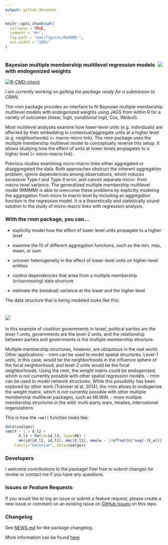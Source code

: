 ```yaml
---
output: github_document
---
```


<!-- README.md is generated from README.Rmd. Please edit that file -->

```r
knitr::opts_chunk$set(
  collapse = TRUE,
  comment = "#>",
  fig.path = "man/figures/README-",
  out.width = "100%"
)
```

# <img src="man/figures/rmm-hexagon.png" align="right" />

### Bayesian multiple membership multilevel regression models with endogenized weights

<!-- badges: start -->
[![R-CMD-check](https://github.com/benrosche/rmm/workflows/R-CMD-check/badge.svg)](https://github.com/benrosche/rmm/actions)
<!-- badges: end -->

*I am currently working on getting the package ready for a submission to CRAN.*

The rmm package provides an interface to fit Bayesian multiple membership multilevel models with endogenized weights using JAGS from within R for a variety of outcomes (linear, logit, conditional logit, Cox, Weibull).

Most multilevel analyses examine how lower-level units (e.g. individuals) are affected by their embedding in contextual/aggregate units at a higher level (e.g. neighborhoods) (= macro-micro link). The rmm package uses the multiple membership multilevel model to conceptually reverse this setup. It allows studying how the effect of units at lower levels propagates to a higher level (= micro-macro link).

Previous studies examining micro-macro links either aggregated or disaggregated the data. Both approaches obstruct the inherent aggregation problem, ignore dependencies among observations, which induces excessive Type-I and Type-II error, and cannot separate micro- from macro-level variance. The generalized multiple membership multilevel model (MMMM) is able to overcome these problems by explicitly modeling the aggregation from micro to macro level by including an aggregation function in the regression model. It is a theoretically and statistically sound solution to the study of micro-macro links with regression analysis.

### With the **rmm** package, you can...

- explicitly model how the effect of lower level units propagate to a higher level

- examine the fit of different aggregation functions, such as the min, max, mean, or sum

- uncover heterogeneity in the effect of lower-level units on higher-level entities

- control dependencies that arise from a multiple membership (crisscrossing) data structure

- estimate the (residual) variance at the lower and the higher level

The data structure that is being modeled looks like this:

# <img src="man/figures/rmm-datastructure.png" /> <br />

In this example of coalition governments in Israel, political parties are the level-1 units,
governments are the level-2 units, and the relationship between parties and governments is the multiple membership structure.

Multiple membership structures, however, are ubiquitous in the real world. Other applications:
- rmm can be used to model spatial structures. Level-1 units, in this case, would be the neighborhoods in the 
influence sphere of the focal neighborhood, and level-2 units would be the focal neighborhoods. 
Using the rmm, the weight matrix could be endogenized, which is not currently possible with other 
spatial regression models. 
- rmm can be used to model network structures. While this possibility has been explored by other work (Tranmer et al. 2014),
the rmm allows to endogenize the weight matrix, which is not currently possible with other multiple membership
multilevel packages, such as MLWiN.
- more multiple membership structures in the wild: multi-party wars, treaties, international organizations

This is how the ```rmm()``` function looks like:

``` r 
data(coalgov)
rmm(Y ~ 1 + X_l2 + 
      X_l3 + hm(id=id_l3, type=RE) +
      mm(id(id_l2, id_l1), mmc(X_l1), mmw(w ~ 1/offset(n)^exp(-(X_w)))), 
    family="Gaussian", data=coalgov)
```

### Developers

I welcome contributions to the package! Feel free to submit changes for review or contact me if you have any questions.

### Issues or Feature Requests
If you would like to log an issue or submit a feature request, please create a new issue or comment on an existing issue on [GitHub Issues](https://github.com/benrosche/rmm/issues) on this repo.

### Changelog
See [NEWS.md](https://github.com/benrosche/rmm/news/index.html) for the package changelog.

More information can be found [here](http://benrosche.com/projects/rmm/)
